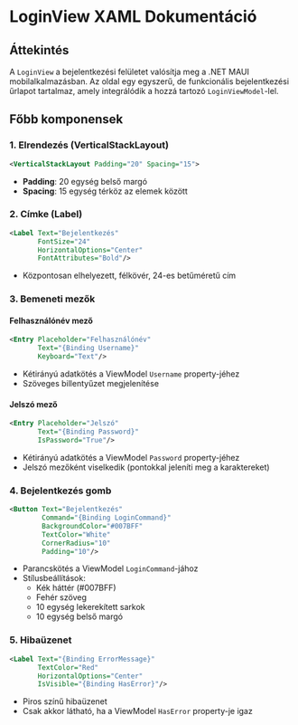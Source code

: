 # LoginView XAML Dokumentáció

## **Áttekintés**
A `LoginView` a bejelentkezési felületet valósítja meg a .NET MAUI mobilalkalmazásban. Az oldal egy egyszerű, de funkcionális bejelentkezési űrlapot tartalmaz, amely integrálódik a hozzá tartozó `LoginViewModel`-lel.

## **Főbb komponensek**

### **1. Elrendezés (VerticalStackLayout)**
```xml
<VerticalStackLayout Padding="20" Spacing="15">
```
- **Padding**: 20 egység belső margó
- **Spacing**: 15 egység térköz az elemek között

### **2. Címke (Label)**
```xml
<Label Text="Bejelentkezés" 
       FontSize="24" 
       HorizontalOptions="Center"
       FontAttributes="Bold"/>
```
- Központosan elhelyezett, félkövér, 24-es betűméretű cím

### **3. Bemeneti mezők**

#### **Felhasználónév mező**
```xml
<Entry Placeholder="Felhasználónév"
       Text="{Binding Username}"
       Keyboard="Text"/>
```
- Kétirányú adatkötés a ViewModel `Username` property-jéhez
- Szöveges billentyűzet megjelenítése

#### **Jelszó mező**
```xml
<Entry Placeholder="Jelszó"
       Text="{Binding Password}"
       IsPassword="True"/>
```
- Kétirányú adatkötés a ViewModel `Password` property-jéhez
- Jelszó mezőként viselkedik (pontokkal jeleníti meg a karaktereket)

### **4. Bejelentkezés gomb**
```xml
<Button Text="Bejelentkezés"
        Command="{Binding LoginCommand}"
        BackgroundColor="#007BFF"
        TextColor="White"
        CornerRadius="10"
        Padding="10"/>
```
- Parancskötés a ViewModel `LoginCommand`-jához
- Stílusbeállítások:
  - Kék háttér (#007BFF)
  - Fehér szöveg
  - 10 egység lekerekített sarkok
  - 10 egység belső margó

### **5. Hibaüzenet**
```xml
<Label Text="{Binding ErrorMessage}" 
       TextColor="Red" 
       HorizontalOptions="Center"
       IsVisible="{Binding HasError}"/>
```
- Piros színű hibaüzenet
- Csak akkor látható, ha a ViewModel `HasError` property-je igaz